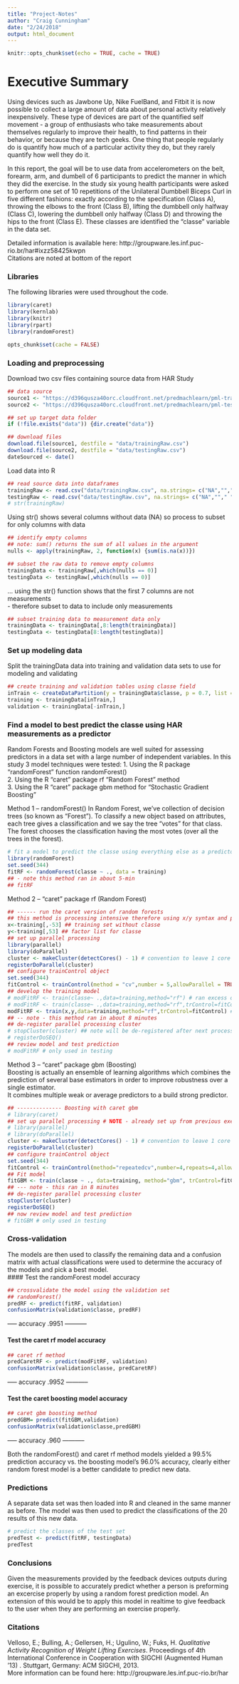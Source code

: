 ```yaml
---
title: "Project-Notes"
author: "Craig Cunningham"
date: "2/24/2018"
output: html_document
---
```


```r
knitr::opts_chunk$set(echo = TRUE, cache = TRUE)
```

# Executive Summary
Using devices such as Jawbone Up, Nike FuelBand, and Fitbit it is now possible to collect a large amount of data about personal activity relatively inexpensively. These type of devices are part of the quantified self movement - a group of enthusiasts who take measurements about themselves regularly to improve their health, to find patterns in their behavior, or because they are tech geeks. One thing that people regularly do is quantify how much of a particular activity they do, but they rarely quantify how well they do it. 

In this report, the goal will be to use data from accelerometers on the belt, forearm, arm, and dumbell of 6 participants to predict the manner in which they did the exercise.  In the study six young health participants were asked to perform one set of 10 repetitions of the Unilateral Dumbbell Biceps Curl in five different fashions: exactly according to the specification (Class A), throwing the elbows to the front (Class B), lifting the dumbbell only halfway (Class C), lowering the dumbbell only halfway (Class D) and throwing the hips to the front (Class E). These classes are identified the "classe" variable in the data set.

Detailed information is available here: http://groupware.les.inf.puc-rio.br/har#ixzz58425kwpn  
Citations are noted at bottom of the report  

### Libraries
The following libraries were used throughout the code.
```r
library(caret)
library(kernlab)
library(knitr)
library(rpart)
library(randomForest)
```
```r
opts_chunk$set(cache = FALSE)
```

### Loading and preprocessing
Download two csv files containing source data from HAR Study 

```r
## data source
source1 <- "https://d396qusza40orc.cloudfront.net/predmachlearn/pml-training.csv"
source2 <- "https://d396qusza40orc.cloudfront.net/predmachlearn/pml-testing.csv"

## set up target data folder
if (!file.exists("data")) {dir.create("data")}

## download files
download.file(source1, destfile = "data/trainingRaw.csv")
download.file(source2, destfile = "data/testingRaw.csv")
dateSourced <- date()
```

Load data into R

```r
## read source data into dataframes 
trainingRaw <- read.csv("data/trainingRaw.csv", na.strings= c("NA",""," "))
testingRaw <- read.csv("data/testingRaw.csv", na.strings= c("NA",""," "))
# str(trainingRaw)
```

Using str() shows several columns without data (NA) so process to subset for only columns with data

```r
## identify empty columns
## note: sum() returns the sum of all values in the argument
nulls <- apply(trainingRaw, 2, function(x) {sum(is.na(x))})

## subset the raw data to remove empty columns
trainingData <- trainingRaw[,which(nulls == 0)]
testingData <- testingRaw[,which(nulls == 0)]
```

... using the str() function shows that the first 7 columns are not measurements  
- therefore subset to data to include only measurements
```r
## subset training data to measurement data only
trainingData <- trainingData[,8:length(trainingData)]
testingData <- testingData[8:length(testingData)]
```


### Set up modeling data
Split the trainingData data into training and validation data sets to use for modeling and validating

```r
## create training and validation tables using classe field
inTrain <- createDataPartition(y = trainingData$classe, p = 0.7, list = FALSE)
training <- trainingData[inTrain,]
validation <- trainingData[-inTrain,]
```

### Find a model to best predict the classe using HAR measurements as a predictor
Random Forests and Boosting models are well suited for assessing predictors in a data set with a large number of independent variables. In this study 3 model techniques were tested: 
1. Using the R package "randomForest" function randomForest()  
2. Using the R "caret" package rf "Random Forest" method  
3. Using the R "caret" package gbm method for "Stochastic Gradient Boosting"  
  
Method 1 -- randomForest()
In Random Forest, we’ve collection of decision trees (so known as “Forest”).  To classify a new object based on attributes, each tree gives a classification and we say the tree “votes” for that class. The forest chooses the classification having the most votes (over all the trees in the forest).

```r
# fit a model to predict the classe using everything else as a predictor
library(randomForest)
set.seed(344)
fitRF <- randomForest(classe ~ ., data = training)
## - note this method ran in about 5-min
## fitRF 
```


Method 2 -- "caret" package rf (Random Forest)

```r
## ------ run the caret version of random forests
## this method is processing intensive therefore using x/y syntax and parallel processing
x<-training[,-53] ## training set without classe
y<-training[,53] ## factor list for classe
## set up parallel processing
library(parallel)
library(doParallel)
cluster <- makeCluster(detectCores() - 1) # convention to leave 1 core for OS
registerDoParallel(cluster)
## configure trainControl object
set.seed(344)
fitControl <- trainControl(method = "cv",number = 5,allowParallel = TRUE)
## develop the training model
# modFitRF <- train(classe~ .,data=training,method="rf") # ran excess of 40-min then killed
# modFitRF <- train(classe~ .,data=training,method="rf",trControl=fitControl) # non x/y syntax
modFitRF <- train(x,y,data=training,method="rf",trControl=fitControl) # using x/y syntax
## -- note - this method ran in about 8 minutes
## de-register parallel processing cluster
# stopCluster(cluster) ## note will be de-registered after next process
# registerDoSEQ()
## review model and test prediction
# modFitRF # only used in testing
```

Method 3 -- "caret" package gbm (Boosting)   
Boosting is actually an ensemble of learning algorithms which combines the prediction of several base estimators in order to improve robustness over a single estimator.  
It combines multiple weak or average predictors to a build strong predictor.

```r
## -------------- Boosting with caret gbm
# library(caret)
## set up parallel processing # NOTE - already set up from previous exercise
# library(parallel)
# library(doParallel)
cluster <- makeCluster(detectCores() - 1) # convention to leave 1 core for OS
registerDoParallel(cluster)
## configure trainControl object
set.seed(344)
fitControl <- trainControl(method="repeatedcv",number=4,repeats=4,allowParallel=TRUE)
## Fit model
fitGBM <- train(classe ~ ., data=training, method="gbm", trControl=fitControl,verbose = FALSE)
## --- note - this ran in 8 minutes
## de-register parallel processing cluster
stopCluster(cluster)
registerDoSEQ()
## now review model and test prediction
# fitGBM # only used in testing
```


### Cross-validation
The models are then used to classify the remaining data and a confusion matrix with actual classifications were used to determine the accuracy of the models and pick a best model.  
#### Test the randomForest model accuracy  
```r
## crossvalidate the model using the validation set
## randomForest()
predRF <- predict(fitRF, validation)
confusionMatrix(validation$classe, predRF)
```
----- accuracy .9951 -----------

#### Test the caret rf model accuracy  
```r
## caret rf method
predCaretRF <- predict(modFitRF, validation)
confusionMatrix(validation$classe, predCaretRF)
```
----- accuracy .9952 -----------

#### Test the caret boosting model accuracy  
```r
## caret gbm boosting method
predGBM= predict(fitGBM,validation)
confusionMatrix(validation$classe,predGBM)
```
----- accuracy .960 -----------

Both the randomForest() and caret rf method models yielded a 99.5% prediction accuracy vs. the boosting model's 96.0% accuracy, clearly either random forest model is a better candidate to predict new data.

### Predictions
A separate data set was then loaded into R and cleaned in the same manner as before. The model was then used to predict the classifications of the 20 results of this new data.

```r
# predict the classes of the test set
predTest <- predict(fitRF, testingData)
predTest
```

### Conclusions
Given the measurements provided by the feedback devices outputs during exercise, it is possible to accurately predict whether a person is preforming an excercise properly by using a random forest prediction model. An extension of this would be to apply this model in realtime to give feedback to the user when they are performing an exercise properly.

### Citations
Velloso, E.; Bulling, A.; Gellersen, H.; Ugulino, W.; Fuks, H. _Qualitative Activity Recognition of Weight Lifting Exercises_. Proceedings of 4th International Conference in Cooperation with SIGCHI (Augmented Human '13) . Stuttgart, Germany: ACM SIGCHI, 2013.  
More information can be found here: http://groupware.les.inf.puc-rio.br/har


